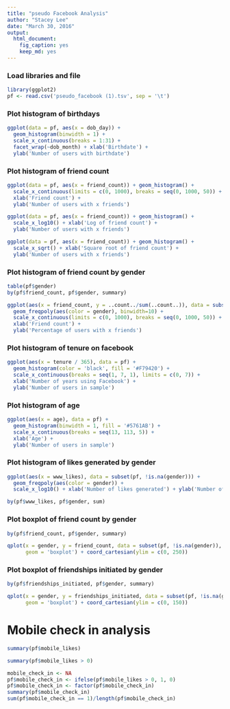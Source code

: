 ```yaml
---
title: "pseudo Facebook Analysis"
author: "Stacey Lee"
date: "March 30, 2016"
output:
  html_document:
    fig_caption: yes
    keep_md: yes
---
```

### Load libraries and file
```r
library(ggplot2)
pf <- read.csv('pseudo_facebook (1).tsv', sep = '\t')
```

### Plot histogram of birthdays
```r
ggplot(data = pf, aes(x = dob_day)) + 
  geom_histogram(binwidth = 1) + 
  scale_x_continuous(breaks = 1:31) + 
  facet_wrap(~dob_month) + xlab('Birthdate') + 
  ylab('Number of users with birthdate')
```

### Plot histogram of friend count
```r
ggplot(data = pf, aes(x = friend_count)) + geom_histogram() +
  scale_x_continuous(limits = c(0, 1000), breaks = seq(0, 1000, 50)) + 
  xlab('Friend count') + 
  ylab('Number of users with x friends')

ggplot(data = pf, aes(x = friend_count)) + geom_histogram() + 
  scale_x_log10() + xlab('Log of friend count') + 
  ylab('Number of users with x friends')

ggplot(data = pf, aes(x = friend_count)) + geom_histogram() + 
  scale_x_sqrt() + xlab('Square root of friend count') + 
  ylab('Number of users with x friends')
```

### Plot histogram of friend count by gender
```r
table(pf$gender)
by(pf$friend_count, pf$gender, summary)

ggplot(aes(x = friend_count, y = ..count../sum(..count..)), data = subset(pf, !is.na(gender))) +
  geom_freqpoly(aes(color = gender), binwidth=10) + 
  scale_x_continuous(limits = c(0, 1000), breaks = seq(0, 1000, 50)) +
  xlab('Friend count') + 
  ylab('Percentage of users with x friends')
```

### Plot histogram of tenure on facebook
```r
ggplot(aes(x = tenure / 365), data = pf) + 
  geom_histogram(color = 'black', fill = '#F79420') + 
  scale_x_continuous(breaks = seq(1, 7, 1), limits = c(0, 7)) + 
  xlab('Number of years using Facebook') + 
  ylab('Number of users in sample')
```

### Plot histogram of age
```r
ggplot(aes(x = age), data = pf) + 
  geom_histogram(binwidth = 1, fill = '#5761AB') + 
  scale_x_continuous(breaks = seq(13, 113, 5)) + 
  xlab('Age') + 
  ylab('Number of users in sample')
```

### Plot histogram of likes generated by gender
```r
ggplot(aes(x = www_likes), data = subset(pf, !is.na(gender))) + 
  geom_freqpoly(aes(color = gender)) + 
  scale_x_log10() + xlab('Number of likes generated') + ylab('Number of users in sample')

by(pf$www_likes, pf$gender, sum)
```

### Plot boxplot of friend count by gender
```r
by(pf$friend_count, pf$gender, summary)

qplot(x = gender, y = friend_count, data = subset(pf, !is.na(gender)),
      geom = 'boxplot') + coord_cartesian(ylim = c(0, 250))
```

### Plot boxplot of friendships initiated by gender
```r
by(pf$friendships_initiated, pf$gender, summary)

qplot(x = gender, y = friendships_initiated, data = subset(pf, !is.na(gender)),
      geom = 'boxplot') + coord_cartesian(ylim = c(0, 150))
```

# Mobile check in analysis
```r
summary(pf$mobile_likes)

summary(pf$mobile_likes > 0)

mobile_check_in <- NA
pf$mobile_check_in <- ifelse(pf$mobile_likes > 0, 1, 0)
pf$mobile_check_in <- factor(pf$mobile_check_in)
summary(pf$mobile_check_in)
sum(pf$mobile_check_in == 1)/length(pf$mobile_check_in)

```

